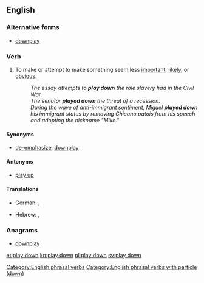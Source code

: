==English==

===Alternative forms===
* [[downplay]]

===Verb===
{{en-verb|inf=[[play]] [[down]]|plays down|playing down|played down}}

# {{idiomatic}} To make or attempt to make something seem less [[important]], [[likely]], or [[obvious]].
#: ''The essay attempts to '''play down''' the role slavery had in the Civil War.''
#: ''The senator '''played down''' the threat of a recession.''
#: ''During the wave of anti-immigrant sentiment, Miguel '''played down''' his immigrant status by removing Chicano patois from his speech and adopting the nickname "Mike."''

====Synonyms====
* {{sense|make to seem less important}} [[de-emphasize]], [[downplay]]

====Antonyms====
* {{sense|make to seem less important}} [[play up]]

====Translations====
{{trans-top}}
* German: {{t|de|herunterspielen}}, {{t|de|kleinreden}}
{{trans-mid}}
* Hebrew: {{t-|he|גימד|alt=גִמֵּד|tr=giméd}}, {{t|he|הצניע|alt=הִצְנִיעַ|tr=hitsnía}}
{{trans-bottom}}

===Anagrams===
* [[downplay#English|downplay]]

[[Category:English phrasal verbs]]
[[Category:English phrasal verbs with particle (down)]]

[[et:play down]]
[[kn:play down]]
[[pl:play down]]
[[sv:play down]]